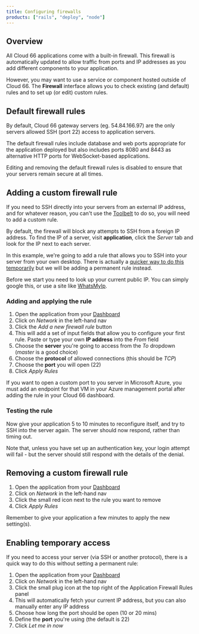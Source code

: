 ```yaml
---
title: Configuring firewalls
products: ["rails", "deploy", "node"]
---
```


## Overview

All Cloud 66 applications come with a built-in firewall. This firewall is automatically updated to allow traffic from ports and IP addresses as you add different components to your application.

However, you may want to use a service or component hosted outside of Cloud 66. The **Firewall** interface allows you to check existing (and default) rules and to set up (or edit) custom rules.

## Default firewall rules

By default, Cloud 66 gateway servers (eg. 54.84.166.97) are the only servers allowed SSH (port 22) access to application servers. 

The default firewall rules include database and web ports appropriate for the application deployed but also includes ports 8080 and 8443 as alternative HTTP ports for WebSocket-based applications. 

Editing and removing the default firewall rules is disabled to ensure that your servers remain secure at all times.

## Adding a custom firewall rule

If you need to SSH directly into your servers from an external IP address, and for whatever reason, you can't use the [Toolbelt](/:product/:version?/toolbelt/using-cloud66-toolbelt#access-your-servers-via-toolbelt) to do so, you will need to add a custom rule.

By default, the firewall will block any attempts to SSH from a foreign IP address. To find the IP of a server, visit **application**, click the *Server* tab and look for the IP next to each server.

In this example, we're going to add a rule that allows you to SSH into your server from your own desktop. There is actually a [quicker way to do this temporarily](#enabling-temporary-access) but we will be adding a permanent rule instead. 

Before we start you need to look up your current public IP. You can simply google this, or use a site like [WhatsMyIp](https://www.whatismyip.com/).

### Adding and applying the rule

1. Open the application from your [Dashboard](https://app.cloud66.com/dashboard)
2. Click on *Network*  in the left-hand nav
3. Click the *Add a new firewall rule* button
4. This will add a set of input fields that allow you to configure your first rule. Paste or type your own **IP address** into the *From* field 
5. Choose the **server** you're going to access from the *To* dropdown (*master* is a good choice)
6. Choose the **protocol** of allowed connections (this should be *TCP*)
7. Choose the **port** you will open (22)
8. Click *Apply Rules*

<Callout type="warning" title="Microsoft Azure notice">
If you want to open a custom port to you server in Microsoft Azure, you must add an endpoint for that VM in your Azure management portal after adding the rule in your Cloud 66 dashboard.
</Callout>

### Testing the rule

Now give your application 5 to 10 minutes to reconfigure itself, and try to SSH into the server again. The server should now respond, rather than timing out.

Note that, unless you have set up an authentication key, your login attempt will fail - but the server should still respond with the details of the denial.

## Removing a custom firewall rule

1. Open the application from your [Dashboard](https://app.cloud66.com/dashboard)
2. Click on *Network*  in the left-hand nav
3. Click the small red icon next to the rule you want to remove
4. Click *Apply Rules*

Remember to give your application a few minutes to apply the new setting(s).

## Enabling temporary access

If you need to access your server (via SSH or another protocol), there is a quick way to do this without setting a permanent rule:

1. Open the application from your [Dashboard](https://app.cloud66.com/dashboard)
2. Click on *Network*  in the left-hand nav
3. Click the small plug icon at the top right of the Application Firewall Rules panel
4. This will automatically fetch your current IP address, but you can also manually enter any IP address
5. Choose how long the port should be open (10 or 20 mins)
6. Define the **port** you're using (the default is 22)
7. Click *Let me in now*

